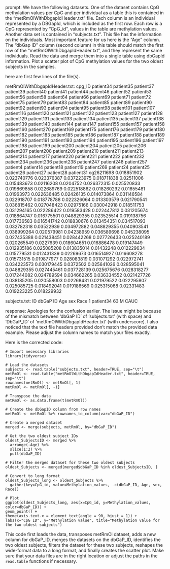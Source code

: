 prompt:
We have the following datasets. One of the dataset contains CpG methylation values per CpG and per individual as a table this is contained in the “metRmOlWithDbgapIdHeader.txt” file. Each column is an individual represented by a DBGapId, which is included as the first row. Each row is a CpG represented by "CpG_id", values in the table are methylation values. Another data set is contained in “subjects.txt”. This file has the information on the individuals. Most important feature for us here is the "Age" column. The "dbGap ID" column (second column) in this table should match the first row of the "metRmOlWithDbgapIdHeader.txt", and they represent the same individuals. Read the data and merge them into a single table using dbGapId information. Plot a scatter plot of CpG methylation values for the two oldest subjects in the samples.

here are first few lines of the file(s).

metRmOlWithDbgapIdHeader.txt:
cpg_ID	patient34	patient35	patient37	patient39	patient40	patient41	patient44	patient46	patient52	patient53	patient56	patient58	patient64	patient66	patient69	patient71	patient72	patient75	patient79	patient83	patient84	patient85	patient89	patient90	patient92	patient93	patient94	patient95	patient98	patient101	patient107	patient116	patient120	patient121	patient122	patient123	patient127	patient128	patient129	patient131	patient133	patient134	patient135	patient137	patient138	patient139	patient140	patient144	patient147	patient155	patient157	patient158	patient160	patient270	patient169	patient175	patient176	patient179	patient180	patient182	patient183	patient185	patient186	patient187	patient188	patient189	patient190	patient191	patient193	patient194	patient195	patient196	patient197	patient198	patient199	patient200	patient204	patient205	patient206	patient207	patient208	patient209	patient210	patient211	patient213	patient214	patient217	patient220	patient221	patient222	patient232	patient234	patient236	patient238	patient247	patient248	patient257	patient4	patient14	patient18	patient19	patient269	patient24	patient25	patient26	patient27	patient28	patient31
cg26211698	0.018851902	0.023740776	0.023376387	0.037223975	0.018711838	0.02511006	0.015483673	0.02116208	0.0204752	0.026372315	0.025520833	0.019869858	0.022689769	0.022518862	0.018260292	0.01655481	0.01963973	0.022636485	0.02426135	0.014073864	0.031146584	0.022918707	0.018778788	0.022326064	0.013303579	0.021790541	0.036815462	0.027048423	0.02975166	0.030042918	0.018511753	0.031294165	0.022286422	0.019583428	0.022447812	0.031205674	0.018864747	0.016775501	0.048829355	0.023525514	0.019138756	0.017736583	0.016541742	0.018830676	0.013454351	0.034517093	0.032782318	0.03522939	0.034972882	0.048829355	0.040903541	0.038999264	0.020579981	0.04238959	0.036589698	0.045238095	0.027435388	0.021438451	0.028442268	0.027726433	0.025240189	0.020265549	0.0227639	0.018604651	0.016886478	0.019147449	0.012935186	0.025085208	0.013835014	0.01432248	0.012229634	0.015779531	0.012431339	0.02269673	0.016514927	0.016608278	0.015731515	0.019877977	0.028083819	0.031071292	0.022972741	0.034223573	0.030179445	0.0372502	0.025641026	0.028595041	0.048829355	0.027445461	0.037728139	0.025675676	0.028318277	0.017244082	0.024789594	0.034662265	0.036334552	0.021427726	0.038185205	0.020558003	0.02268431	0.021979522	0.022295907	0.025085725	0.018492041	0.019186569	0.025315068	0.02331483	0.019223225	0.018229932


subjects.txt:
ID	dbGaP ID	Age	sex	Race
1	patient34	63	M	CAUC


response:
Apologies for the confusion earlier. The issue might be because of the mismatch between 'dbGaP ID' of 'subjects.txt' (with space) and 'DbGaP_ID' of 'metRmOlWithDbgapIdHeader.txt' (with underscore). I also noticed that the text file headers provided don't match the provided data example. Please adjust the column names to match your files exactly.

Here is the corrected code:

```
# Import necessary libraries
library(tidyverse)

# Load the datasets
subjects <- read.table("subjects.txt", header=TRUE, sep="\t")
metRmOl <- read.table("metRmOlWithDbgapIdHeader.txt", header=TRUE, sep="\t")
rownames(metRmOl) <- metRmOl[, 1]
metRmOl <- metRmOl[, -1]

# Transpose the data
metRmOl <- as.data.frame(t(metRmOl))

# Create the dbGapID column from row names
metRmOl <- metRmOl %>% rownames_to_column(var="dbGaP_ID")

# Create a merged dataset
merged <- merge(subjects, metRmOl, by="dbGaP_ID")

# Get the two oldest subject IDs
oldest_SubjectsID <- merged %>%   
  arrange(-Age) %>%
  slice(1:2) %>%
  pull(dbGaP_ID)

# Filter the merged dataset for these two oldest subjects
oldest_Subjects <- merged[merged$dbGaP_ID %in% oldest_SubjectsID, ]

# Convert to long format
oldest_Subjects_long <- oldest_Subjects %>%
  gather(key=CpG_id, value=Methylation_values, -c(dbGaP_ID, Age, sex, Race))

# Plot
ggplot(oldest_Subjects_long, aes(x=CpG_id, y=Methylation_values, color=dbGaP_ID)) +
geom_point() +
theme(axis.text.x = element_text(angle = 90, hjust = 1)) +
labs(x="CpG ID", y="Methylation value", title="Methylation value for the two oldest subjects")
```

This code first loads the data, transposes metRmOl dataset, adds a new column for dbGaP_ID, merges the datasets on the dbGaP_ID, identifies the two oldest subjects, filters the dataset for these two subjects, reshapes the wide-format data to a long format, and finally creates the scatter plot. Make sure that your data files are in the right location or adjust the paths in the `read.table` functions if necessary.

